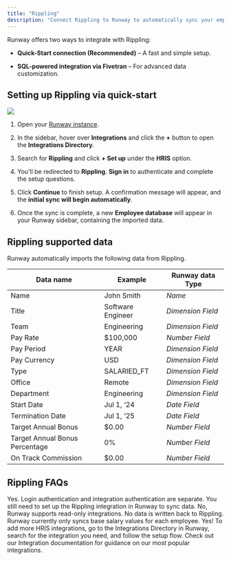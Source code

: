 ```yaml
---
title: "Rippling"
description: "Connect Rippling to Runway to automatically sync your employee data, keeping workforce information up to date and seamlessly incorporating headcount and salaries into your financial models."
---
```


Runway offers two ways to integrate with Rippling:

* **Quick-Start connection (Recommended)** – A fast and simple setup.

* **SQL-powered integration via Fivetran** – For advanced data customization.

## Setting up Rippling via quick-start

![](/images/rippling.png)

1. Open your [Runway instance](https://app.runway.com/).

2. In the sidebar, hover over **Integrations** and click the **+** button to open the **Integrations Directory**.

3. Search for **Rippling** and click **+ Set up** under the **HRIS** option.

4. You’ll be redirected to **Rippling**. **Sign in** to authenticate and complete the setup questions.

5. Click **Continue** to finish setup. A confirmation message will appear, and the **initial sync will begin automatically**.

6. Once the sync is complete, a new **Employee database** will appear in your Runway sidebar, containing the imported data.

## Rippling supported data

Runway automatically imports the following data from Rippling.

| Data name                      | Example           | Runway data Type  |
| ------------------------------ | ----------------- | ----------------- |
| Name                           | John Smith        | *Name*            |
| Title                          | Software Engineer | *Dimension Field* |
| Team                           | Engineering       | *Dimension Field* |
| Pay Rate                       | $100,000          | *Number Field*    |
| Pay Period                     | YEAR              | *Dimension Field* |
| Pay Currency                   | USD               | *Dimension Field* |
| Type                           | SALARIED\_FT      | *Dimension Field* |
| Office                         | Remote            | *Dimension Field* |
| Department                     | Engineering       | *Dimension Field* |
| Start Date                     | Jul 1, ‘24        | *Date Field*      |
| Termination Date               | Jul 1, ‘25        | *Date Field*      |
| Target Annual Bonus            | $0.00             | *Number Field*    |
| Target Annual Bonus Percentage | 0%                | *Number Field*    |
| On Track Commission            | $0.00             | *Number Field*    |

## Rippling FAQs

<Accordion title="If I enable login authentication for Runway via Rippling, do I still need to set up the Rippling integration through Runway to enable the data sync?" defaultOpen={false}>
  Yes. Login authentication and integration authentication are separate. You still need to set up the Rippling integration in Runway to sync data.
</Accordion>

<Accordion title="Does the Runway write data back to Rippling?" defaultOpen={false}>
  No, Runway supports read-only integrations. No data is written back to Rippling.
</Accordion>

<Accordion title="Does the Rippling integration send only base salary values or fully-loaded employee costs?" defaultOpen={false}>
  Runway currently only syncs base salary values for each employee.
</Accordion>

<Accordion title="Can I connect additional HRIS sources?" defaultOpen={false}>
  Yes! To add more HRIS integrations, go to the Integrations Directory in Runway, search for the integration you need, and follow the setup flow. Check out our Integration documentation for guidance on our most popular integrations.
</Accordion>